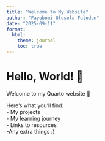```yaml
---
title: "Welcome to My Website"
author: "Fayobomi Olusola-Falodun"
date: "2025-09-11"
format:
  html:
    theme: journal
    toc: true
---
```


# Hello, World! 👋

Welcome to my Quarto website 🎉  

Here’s what you’ll find:  
- My projects  
- My learning journey  
- Links to resources  
-Any extra things :)


